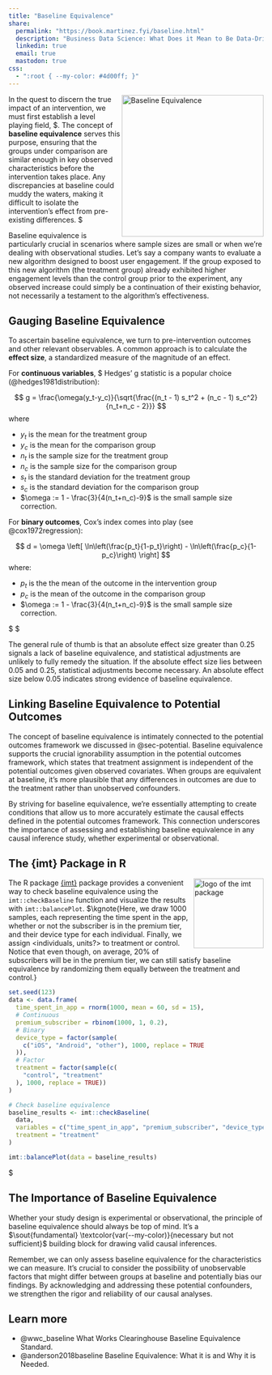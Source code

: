 ```yaml
---
title: "Baseline Equivalence"
share:
  permalink: "https://book.martinez.fyi/baseline.html"
  description: "Business Data Science: What Does it Mean to Be Data-Driven?"
  linkedin: true
  email: true
  mastodon: true
css:
  - ":root { --my-color: #4d00ff; }"  
---
```


\newcommand{\kgnote}{\textcolor{var(--my-color)}} 

<img src="img/baseline.jpg" align="right" height="280" alt="Baseline Equivalence" />

In the quest to discern the true impact of an intervention, we must first
establish a level playing field, $\kgnote{if all other things are equal prior to our intervention, then the difference in potential outcomes can be uniquely attributed to our decision to intervene on some units, and not on others. This is closely related to our example about two parallel universes ... }. The concept of **baseline equivalence** serves
this purpose, ensuring that the groups under comparison are similar enough in
key observed characteristics before the intervention takes place. Any
discrepancies at baseline could muddy the waters, making it difficult to isolate
the intervention's effect from pre-existing differences. $\kgnote{However, we must also recognize our own ignorance, we can only establish equivalence for covariates we have measured, and measured reliably. If having a nutritious breakfast was strongly predictive of users spending more time on our app the day of our experiment, then we might wrongfully ascribe the impact of our new launch to . Only if we knew which of our users had a nutritious breakfast could we isolate the true impact of the feature launch. ... do we want to make this point equally from both groups or just say that the treatment group were those who had nutritious breakfasts? I rewrote this section more fully below.}

\kgnote{Let's say for example, we've built a shiny new feature that we're interested in pushing to our app. We have everything set up to run a conventional A/B test, and have confirmed that our treatment and control groups satisfy baseline equivalence. This shiny new feature was highly recommended on our forums, so we're almost certainly going to roll it out, but we run our A/B test and see that the time spent on the app decreased significantly for treated users, how could this be? By checking for baseline equivalence, we confirmed that the two groups look similar in all the dimensions of their observable characteristics, so the difference in their potential outcomes should be due to the treatment assignment alone. The key word here is *observable*, there can be one of any number of unobserved characteristics that bias our interpretation of the treatment effect due to our ignorance about their existence. For example, what if our shiny new feature had a bug that required a significant amount of processing power and caused older phones to crash when users clicked on it? If we had information about the make and year of the phone, we could have balanced the assignment across these groups, and seen that for users with new phones, the treatment effect was strongly positive, but in this case we'd be led to the incorrect conclusion that the feature itself led to the decreased time spent on the app. <probably too contrived, let me know what you think Ignacio>} 

\kgnote{need to go back and redefine what a covariate is, something like ``Covariates are characteristics or variables that we measure about our units (e.g., individuals, users, etc.)'' They can be age, gender, device type, ... <to continue if agree>. } 

Baseline equivalence is particularly crucial in scenarios where sample sizes are
small or when we're dealing with observational studies. Let's say a company
wants to evaluate a new algorithm designed to boost user engagement. If the
group exposed to this new algorithm (the treatment group) already exhibited
higher engagement levels than the control group prior to the experiment, any
observed increase could simply be a continuation of their existing behavior, not
necessarily a testament to the algorithm's effectiveness.

## Gauging Baseline Equivalence {#sec-baseline}

To ascertain baseline equivalence, we turn to pre-intervention outcomes and
other relevant observables. A common approach is to calculate the **effect
size**, a standardized measure of the magnitude of an effect.


For **continuous variables**, $\kgnote{and with some assumptions around normality, independence, and the variance in our treatment and control groups being roughly equal,} Hedges' g statistic is a popular choice
(@hedges1981distribution):


$$
g = \frac{\omega(y_t-y_c)}{\sqrt{\frac{(n_t - 1) s_t^2 + (n_c - 1) s_c^2}{n_t+n_c - 2}}}
$$
where 

- $y_t$ is the mean for the treatment group
- $y_c$ is the mean for the comparison group
- $n_t$ is the sample size for the treatment group
- $n_c$ is the sample size for the comparison group
- $s_t$ is the standard deviation for the treatment group
- $s_c$ is the standard deviation for the comparison group
- $\omega := 1 - \frac{3}{4(n_t+n_c)-9}$ is the small sample size correction.

For **binary outcomes**, Cox's index comes into play (see @cox1972regression):

$$
d = \omega \left[ \ln\left(\frac{p_t}{1-p_t}\right) - \ln\left(\frac{p_c}{1-p_c}\right) \right]
$$
where:

- $p_t$ is the the mean of the outcome in the intervention group
- $p_c$ is the mean of the outcome in the comparison group
- $\omega := 1 - \frac{3}{4(n_t+n_c)-9}$ is the small sample size correction.

$\kgnote{The same ideas around independence and some new ideas about the proportionality of the odds are assumed for Cox's index to be valid. As opposed to feeling confident that you've satified baseline equivalence with the above tests, or any other summary statistic, think about it more as not having catastrophically failed yet. These are just suggestions, and as with any <placeholder> in statistics, this is more of an art than a science. Be conscious of the assumptions underlying the tests you apply, and of lurking unobserved confounders that might taint your interpretation of results. It's also the unfortunate reality that throwing the `r glossary("kitchen sink")` at our model and including all covariates indiscriminately also biases our treatment effect <is this discussed in any Chapter??>} $\kgnote{We caution, however, that the burden of thinking about which covariates should be adjusted for is strictly on the shoulders of the modeler. As McElreath writes "regression is an oracle, but a cruel one" <go check the actual wording if keeping this>, and we must be aware of the causal structure of the relationship between our variables in order to estimate ...} 

The general rule of thumb is that an absolute effect size greater than 0.25
signals a lack of baseline equivalence, and statistical adjustments are unlikely
to fully remedy the situation. If the absolute effect size lies between 0.05
and 0.25, statistical adjustments become necessary. An absolute effect size
below 0.05 indicates strong evidence of baseline equivalence.

## Linking Baseline Equivalence to Potential Outcomes

The concept of baseline equivalence is intimately connected to the potential
outcomes framework we discussed in @sec-potential. Baseline equivalence supports
the crucial ignorability assumption in the potential outcomes framework, which
states that treatment assignment is independent of the potential outcomes given
observed covariates. When groups are equivalent at baseline, it's more plausible
that any differences in outcomes are due to the treatment rather than unobserved
confounders.

By striving for baseline equivalence, we're essentially attempting to create
conditions that allow us to more accurately estimate the causal effects defined
in the potential outcomes framework. This connection underscores the importance
of assessing and establishing baseline equivalence in any causal inference
study, whether experimental or observational. 

## The {imt} Package in R

<img src="https://raw.githubusercontent.com/google/imt/refs/heads/main/man/figures/logo.png" align="right" height="138" alt="logo of the imt package" />

The R package [{imt}](https://github.com/google/imt) package provides a convenient way to check baseline
equivalence using the `imt::checkBaseline` function and visualize the results
with `imt::balancePlot`. $\kgnote{Here, we draw 1000 samples, each representing the time spent in the app, whether or not the subscriber is in the premium tier, and their device type for each individual. Finally, we assign <individuals, units?> to treatment or control. Notice that even though, on average, 20% of subscribers will be in the premium tier, we can still satisfy baseline equivalence by randomizing them equally between the treatment and control.} 

```r
set.seed(123)
data <- data.frame(
  time_spent_in_app = rnorm(1000, mean = 60, sd = 15),
  # Continuous
  premium_subscriber = rbinom(1000, 1, 0.2),
  # Binary
  device_type = factor(sample(
    c("iOS", "Android", "other"), 1000, replace = TRUE
  )),
  # Factor
  treatment = factor(sample(c(
    "control", "treatment"
  ), 1000, replace = TRUE))
)

# Check baseline equivalence
baseline_results <- imt::checkBaseline(
  data,
  variables = c("time_spent_in_app", "premium_subscriber", "device_type"),
  treatment = "treatment"
)

imt::balancePlot(data = baseline_results)
```

$\kgnote{This is also a powerful example in the utility of using synthetic data to valdiate the implementation of algorithms, as bugs and <placeholder> can be readily detected. In fact, there is a direct analog to modeling the data generating process, the engine of Bayesian inference, and <this is a really good point but I don't know how to introduce it, what's I'm trying say is that there's a duality between inferential and generative modeling, every inferential model can be inverted to be a generative model and you can check if you can recover the "true" hidden parameters when they're obfuscated by noise. remember to tell the reader that this is the best case scenario, you're recovering non-time-varying parameters and data generated identically from the model you're using for inference. it's a useful tool to see if estimation of your model's parameters is even computationally feasible, and again a quick way to check for bugs  -- this connects to simulation based calibration -- there's also the fact that the whole point of Bayesian inference is to write out the data generating process, so you can just generate data from the data generating process -- this is related to prior predictive simulation, and it gives you bounds on what to reasonably expect to infer -- could also introduce ideas from Bayesian workflow here. 

In fact, as we explore in Chapters XX and YY, generating synthetic data 

and the data generating process. } 


## The Importance of Baseline Equivalence

Whether your study design is experimental or observational, the principle of
baseline equivalence should always be top of mind. It's a $\sout{fundamental} \kgnote{necessary but not sufficient}$ building
block for drawing valid causal inferences.

Remember, we can only assess baseline equivalence for the characteristics we can
measure. It's crucial to consider the possibility of unobservable factors that
might differ between groups at baseline and potentially bias our findings. By
acknowledging and addressing these potential confounders, we strengthen the
rigor and reliability of our causal analyses.


::: {.callout-tip}
## Learn more
  - @wwc_baseline What Works Clearinghouse Baseline Equivalence Standard.
  - @anderson2018baseline Baseline Equivalence: What it is and Why it is Needed.
:::
